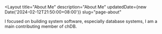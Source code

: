 
<Layout
	title="About Me"
	description="About Me"
	updatedDate={new Date('2024-02-12T21:50:00+08:00')}
	slug="page-about"
>

I focused on building system software, especially database systems,  I am a main contributing member of chDB. 

[chDB]: https://github.com/chdb-io/chdb

</Layout>